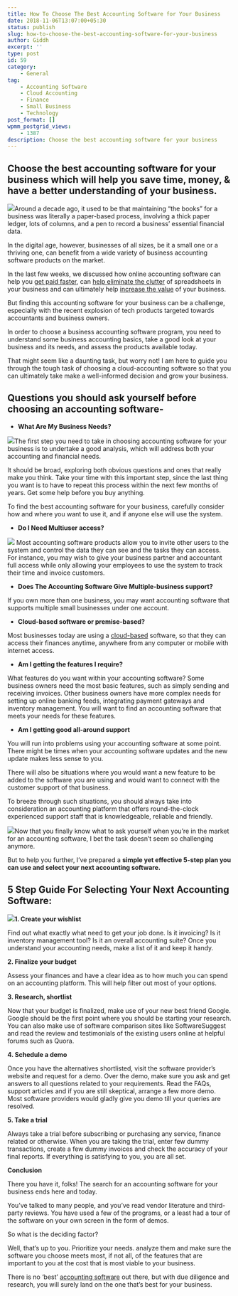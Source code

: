 ```yaml
---
title: How To Choose The Best Accounting Software for Your Business
date: 2018-11-06T13:07:00+05:30
status: publish
slug: how-to-choose-the-best-accounting-software-for-your-business
author: Giddh
excerpt: ''
type: post
id: 59
category:
    - General
tag:
    - Accounting Software
    - Cloud Accounting
    - Finance
    - Small Business
    - Technology
post_format: []
wpmm_postgrid_views:
    - 1387
description: Choose the best accounting software for your business
---
```

Choose the best accounting software for your business which will help you save time, money, &amp; have a better understanding of your business. 
------------------------------------------------------------------------------------------------------------------------------------------------

<img class="wp-block-image size-large" src ="https://miro.medium.com/max/776/1*s8GNib3HhdNa0fGCyUqZDg.jpeg" />Around a decade ago, it used to be that maintaining “the books” for a business was literally a paper-based process, involving a thick paper ledger, lots of columns, and a pen to record a business’ essential financial data.

In the digital age, however, businesses of all sizes, be it a small one or a thriving one, can benefit from a wide variety of business accounting software products on the market.

In the last few weeks, we discussed how online accounting software can help you [get paid faster](https://blog.giddh.com/how-to-get-paid-faster-simple-tips-to-getting-paid-promptly-5ca25b72f18f), can [help eliminate the clutter](https://blog.giddh.com/why-you-need-freedom-from-the-clutter-of-spreadsheets-97a31cdcd146) of spreadsheets in your business and can ultimately help [increase the value](https://blog.giddh.com/want-to-increase-the-value-of-your-business-accurate-accounting-is-the-answer-75bae8a95901) of your business.

But finding this accounting software for your business can be a challenge, especially with the recent explosion of tech products targeted towards accountants and business owners.

In order to choose a business accounting software program, you need to understand some business accounting basics, take a good look at your business and its needs, and assess the products available today.

That might seem like a daunting task, but worry not! I am here to guide you through the tough task of choosing a cloud-accounting software so that you can ultimately take make a well-informed decision and grow your business.

Questions you should ask yourself before choosing an accounting software-
-------------------------------------------------------------------------

- **What Are My Business Needs?**

<img class="wp-block-image size-large" src = "https://miro.medium.com/max/2112/1*9nvLYWkrI8dC5ttVAn7RIw.jpeg" />The first step you need to take in choosing accounting software for your business is to undertake a good analysis, which will address both your accounting and financial needs.

It should be broad, exploring both obvious questions and ones that really make you think. Take your time with this important step, since the last thing you want is to have to repeat this process within the next few months of years. Get some help before you buy anything.

To find the best accounting software for your business, carefully consider how and where you want to use it, and if anyone else will use the system.

- **Do I Need Multiuser access?**

<img src = "../../uploads/2019/11/1_0K-cXqPMObSqi6s8XhHGeg.png" /> Most accounting software products allow you to invite other users to the system and control the data they can see and the tasks they can access.  
For instance, you may wish to give your business partner and accountant full access while only allowing your employees to use the system to track their time and invoice customers.

- **Does The Accounting Software Give Multiple-business support?**

If you own more than one business, you may want accounting software that supports multiple small businesses under one account.

- **Cloud-based software or premise-based?**

Most businesses today are using a [cloud-based](https://blog.giddh.com/how-cloud-based-accounting-software-benefits-business-45acd5a415db) software, so that they can access their finances anytime, anywhere from any computer or mobile with internet access.

- **Am I getting the features I require?**

What features do you want within your accounting software? Some business owners need the most basic features, such as simply sending and receiving invoices. Other business owners have more complex needs for setting up online banking feeds, integrating payment gateways and inventory management. You will want to find an accounting software that meets your needs for these features.

- **Am I getting good all-around support**

You will run into problems using your accounting software at some point. There might be times when your accounting software updates and the new update makes less sense to you.

There will also be situations where you would want a new feature to be added to the software you are using and would want to connect with the customer support of that business.

To breeze through such situations, you should always take into consideration an accounting platform that offers round-the-clock experienced support staff that is knowledgeable, reliable and friendly.

<img class="wp-block-image size-large" src = "https://miro.medium.com/max/660/1*hQDCEzuJXJGikhkySJWmhQ.jpeg" />Now that you finally know what to ask yourself when you’re in the market for an accounting software, I bet the task doesn’t seem so challenging anymore.

But to help you further, I’ve prepared a **simple yet effective 5-step plan you can use and select your next accounting software.**

5 Step Guide For Selecting Your Next Accounting Software:
---------------------------------------------------------

<img class="wp-block-image size-large" src = "https://miro.medium.com/max/2145/1*U-XQntYfWwRatHNWU3NpZA.jpeg" />**1. Create your wishlist**

Find out what exactly what need to get your job done. Is it invoicing? Is it inventory management tool? Is it an overall accounting suite? Once you understand your accounting needs, make a list of it and keep it handy.

**2. Finalize your budget**

Assess your finances and have a clear idea as to how much you can spend on an accounting platform. This will help filter out most of your options.

**3. Research, shortlist**

Now that your budget is finalized, make use of your new best friend Google. Google should be the first point where you should be starting your research. You can also make use of software comparison sites like SoftwareSuggest and read the review and testimonials of the existing users online at helpful forums such as Quora.

**4. Schedule a demo**

Once you have the alternatives shortlisted, visit the software provider’s website and request for a demo. Over the demo, make sure you ask and get answers to all questions related to your requirements. Read the FAQs, support articles and if you are still skeptical, arrange a few more demo. Most software providers would gladly give you demo till your queries are resolved.

**5. Take a trial**

Always take a trial before subscribing or purchasing any service, finance related or otherwise. When you are taking the trial, enter few dummy transactions, create a few dummy invoices and check the accuracy of your final reports. If everything is satisfying to you, you are all set.

**Conclusion**

There you have it, folks! The search for an accounting software for your business ends here and today.

You’ve talked to many people, and you’ve read vendor literature and third-party reviews. You have used a few of the programs, or a least had a tour of the software on your own screen in the form of demos.

So what is the deciding factor?

Well, that’s up to you. Prioritize your needs. analyze them and make sure the software you choose meets most, if not all, of the features that are important to you at the cost that is most viable to your business.

There is no ‘best’ [accounting software](https://giddh.com/) out there, but with due diligence and research, you will surely land on the one that’s best for your business.
